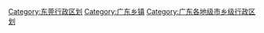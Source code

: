 [[Category:东莞行政区划|Category:东莞行政区划]]
[[Category:广东乡镇|Category:广东乡镇]]
[[Category:广东各地级市乡级行政区划|Category:广东各地级市乡级行政区划]]